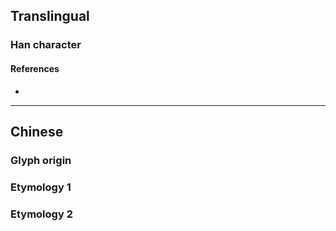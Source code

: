 {{also|動|働}}
{{character info/new}}
==Translingual==
{{stroke order|type=animate}}

===Han character===
{{Han char|rn=19|rad=力|as=04|sn=6|four=|canj=MIKS|ids=⿰云力}}

====References====
* {{Han ref|kx=0146.241|hdz=10367.020|uh=52A8|ud=21160}}

----

==Chinese==

===Glyph origin===
{{Han simp|動|f=重|t=云}}

===Etymology 1===
{{zh-see|動}}

===Etymology 2===
{{zh-see|働}}